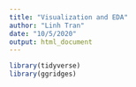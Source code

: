 ```yaml
---
title: "Visualization and EDA"
author: "Linh Tran"
date: "10/5/2020"
output: html_document
---
```


```r
library(tidyverse)
library(ggridges)
```

